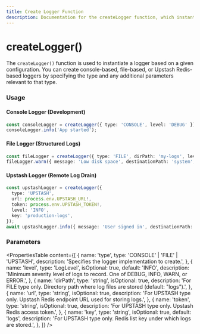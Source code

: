 ```yaml
---
title: Create Logger Function
description: Documentation for the createLogger function, which instantiates a logger based on a given configuration.
---
```


# createLogger()

The `createLogger()` function is used to instantiate a logger based on a given configuration. You can create console-based, file-based, or Upstash Redis-based loggers by specifying the type and any additional parameters relevant to that type.

### Usage

#### Console Logger (Development)

```typescript showLineNumbers copy
const consoleLogger = createLogger({ type: 'CONSOLE', level: 'DEBUG' });
consoleLogger.info('App started'); 
```

#### File Logger (Structured Logs)

```typescript showLineNumbers copy
const fileLogger = createLogger({ type: 'FILE', dirPath: 'my-logs', level: 'WARN' });
fileLogger.warn({ message: 'Low disk space', destinationPath: 'system', type: 'WORKFLOW' });
```

#### Upstash Logger (Remote Log Drain)

```typescript showLineNumbers copy
const upstashLogger = createLogger({
  type: 'UPSTASH',
  url: process.env.UPSTASH_URL!,
  token: process.env.UPSTASH_TOKEN!,
  level: 'INFO',
  key: 'production-logs',
});
await upstashLogger.info({ message: 'User signed in', destinationPath: 'auth', type: 'AGENT', runId: 'run_123' });
```

### Parameters

<PropertiesTable content={[ { name: 'type', type: 'CONSOLE' | 'FILE' | 'UPSTASH', description: 'Specifies the logger implementation to create.', }, { name: 'level', type: 'LogLevel', isOptional: true, default: 'INFO', description: 'Minimum severity level of logs to record. One of DEBUG, INFO, WARN, or ERROR.', }, { name: 'dirPath', type: 'string', isOptional: true, description: 'For FILE type only. Directory path where log files are stored (default: "logs").', }, { name: 'url', type: 'string', isOptional: true, description: 'For UPSTASH type only. Upstash Redis endpoint URL used for storing logs.', }, { name: 'token', type: 'string', isOptional: true, description: 'For UPSTASH type only. Upstash Redis access token.', }, { name: 'key', type: 'string', isOptional: true, default: 'logs', description: 'For UPSTASH type only. Redis list key under which logs are stored.', }, ]} />
